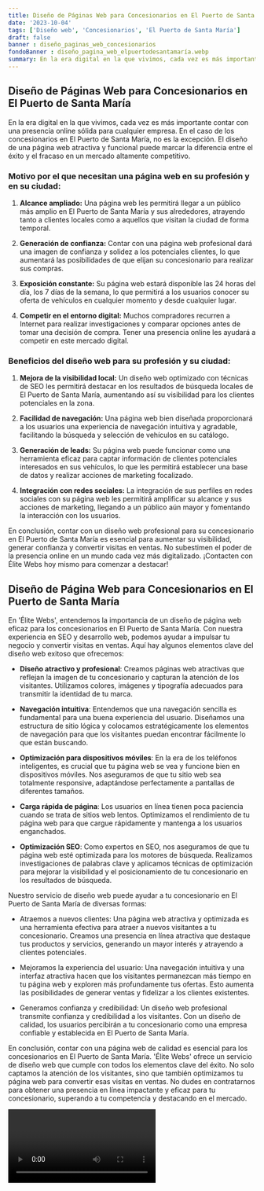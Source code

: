 ```yaml
---
title: Diseño de Páginas Web para Concesionarios en El Puerto de Santa María
date: '2023-10-04'
tags: ['Diseño web', 'Concesionarios', 'El Puerto de Santa María']
draft: false
banner : diseño_paginas_web_concesionarios
fondoBanner : diseño_pagina_web_elpuertodesantamaría.webp
summary: En la era digital en la que vivimos, cada vez es más importante contar con una presencia online sólida para cualquier empresa. En el caso de los concesionarios en El Puerto de Santa María, no es la excepción. El diseño de una página web atractiva y funcional puede marcar la diferencia entre el éxito y el fracaso en un mercado altamente competitivo.
---
```


## Diseño de Páginas Web para Concesionarios en El Puerto de Santa María

En la era digital en la que vivimos, cada vez es más importante contar con una presencia online sólida para cualquier empresa. En el caso de los concesionarios en El Puerto de Santa María, no es la excepción. El diseño de una página web atractiva y funcional puede marcar la diferencia entre el éxito y el fracaso en un mercado altamente competitivo.

### Motivo por el que necesitan una página web en su profesión y en su ciudad:

1. **Alcance ampliado:** Una página web les permitirá llegar a un público más amplio en El Puerto de Santa María y sus alrededores, atrayendo tanto a clientes locales como a aquellos que visitan la ciudad de forma temporal.

2. **Generación de confianza:** Contar con una página web profesional dará una imagen de confianza y solidez a los potenciales clientes, lo que aumentará las posibilidades de que elijan su concesionario para realizar sus compras.

3. **Exposición constante:** Su página web estará disponible las 24 horas del día, los 7 días de la semana, lo que permitirá a los usuarios conocer su oferta de vehículos en cualquier momento y desde cualquier lugar.

4. **Competir en el entorno digital:** Muchos compradores recurren a Internet para realizar investigaciones y comparar opciones antes de tomar una decisión de compra. Tener una presencia online les ayudará a competir en este mercado digital.

### Beneficios del diseño web para su profesión y su ciudad:

1. **Mejora de la visibilidad local:** Un diseño web optimizado con técnicas de SEO les permitirá destacar en los resultados de búsqueda locales de El Puerto de Santa María, aumentando así su visibilidad para los clientes potenciales en la zona.

2. **Facilidad de navegación:** Una página web bien diseñada proporcionará a los usuarios una experiencia de navegación intuitiva y agradable, facilitando la búsqueda y selección de vehículos en su catálogo.

3. **Generación de leads:** Su página web puede funcionar como una herramienta eficaz para captar información de clientes potenciales interesados en sus vehículos, lo que les permitirá establecer una base de datos y realizar acciones de marketing focalizado.

4. **Integración con redes sociales:** La integración de sus perfiles en redes sociales con su página web les permitirá amplificar su alcance y sus acciones de marketing, llegando a un público aún mayor y fomentando la interacción con los usuarios.

En conclusión, contar con un diseño web profesional para su concesionario en El Puerto de Santa María es esencial para aumentar su visibilidad, generar confianza y convertir visitas en ventas. No subestimen el poder de la presencia online en un mundo cada vez más digitalizado. ¡Contacten con Élite Webs hoy mismo para comenzar a destacar!

<GifSeo />

<Cta />

## Diseño de Página Web para Concesionarios en El Puerto de Santa María

En 'Élite Webs', entendemos la importancia de un diseño de página web eficaz para los concesionarios en El Puerto de Santa María. Con nuestra experiencia en SEO y desarrollo web, podemos ayudar a impulsar tu negocio y convertir visitas en ventas. Aquí hay algunos elementos clave del diseño web exitoso que ofrecemos:

- **Diseño atractivo y profesional**: Creamos páginas web atractivas que reflejan la imagen de tu concesionario y capturan la atención de los visitantes. Utilizamos colores, imágenes y tipografía adecuados para transmitir la identidad de tu marca.

- **Navegación intuitiva**: Entendemos que una navegación sencilla es fundamental para una buena experiencia del usuario. Diseñamos una estructura de sitio lógica y colocamos estratégicamente los elementos de navegación para que los visitantes puedan encontrar fácilmente lo que están buscando.

- **Optimización para dispositivos móviles**: En la era de los teléfonos inteligentes, es crucial que tu página web se vea y funcione bien en dispositivos móviles. Nos aseguramos de que tu sitio web sea totalmente responsive, adaptándose perfectamente a pantallas de diferentes tamaños.

- **Carga rápida de página**: Los usuarios en línea tienen poca paciencia cuando se trata de sitios web lentos. Optimizamos el rendimiento de tu página web para que cargue rápidamente y mantenga a los usuarios enganchados.

- **Optimización SEO**: Como expertos en SEO, nos aseguramos de que tu página web esté optimizada para los motores de búsqueda. Realizamos investigaciones de palabras clave y aplicamos técnicas de optimización para mejorar la visibilidad y el posicionamiento de tu concesionario en los resultados de búsqueda.

Nuestro servicio de diseño web puede ayudar a tu concesionario en El Puerto de Santa María de diversas formas:

- Atraemos a nuevos clientes: Una página web atractiva y optimizada es una herramienta efectiva para atraer a nuevos visitantes a tu concesionario. Creamos una presencia en línea atractiva que destaque tus productos y servicios, generando un mayor interés y atrayendo a clientes potenciales.

- Mejoramos la experiencia del usuario: Una navegación intuitiva y una interfaz atractiva hacen que los visitantes permanezcan más tiempo en tu página web y exploren más profundamente tus ofertas. Esto aumenta las posibilidades de generar ventas y fidelizar a los clientes existentes.

- Generamos confianza y credibilidad: Un diseño web profesional transmite confianza y credibilidad a los visitantes. Con un diseño de calidad, los usuarios percibirán a tu concesionario como una empresa confiable y establecida en El Puerto de Santa María.

En conclusión, contar con una página web de calidad es esencial para los concesionarios en El Puerto de Santa María. 'Élite Webs' ofrece un servicio de diseño web que cumple con todos los elementos clave del éxito. No solo captamos la atención de los visitantes, sino que también optimizamos tu página web para convertir esas visitas en ventas. No dudes en contratarnos para obtener una presencia en línea impactante y eficaz para tu concesionario, superando a tu competencia y destacando en el mercado.

<Video />

<CtaBot job='Concesionarios' city='El Puerto de Santa María'/>

<Gmaps query='El Puerto de Santa María+españa+maps' />